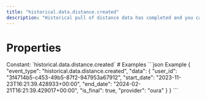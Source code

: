 ```yaml
---
title: "historical.data.distance.created"
description: "Historical pull of distance data has completed and you can now pull data for this resource."
---
```

# Properties
<ResponseField name="event_type" type="const string" required="true">
Constant: `historical.data.distance.created`
</ResponseField>
<ResponseField name="data" type="HistoricalDataCreated" required="true">
<Expandable title="HistoricalDataCreated" defaultOpen="true">
<ResponseField name="user_id" type="string" required="true">
</ResponseField>
<ResponseField name="start_date" type="string" required="true">
</ResponseField>
<ResponseField name="end_date" type="string" required="true">
</ResponseField>
<ResponseField name="is_final" type="boolean" required="true">
</ResponseField>
<ResponseField name="provider" type="string" required="true">
</ResponseField>
</Expandable>
</ResponseField>
# Examples
<CodeGroup>
```json Example
{
  "event_type": "historical.data.distance.created",
  "data": {
    "user_id": "3f4714b5-c453-49b5-87f2-947953a67912",
    "start_date": "2023-11-23T16:21:39.428933+00:00",
    "end_date": "2024-02-21T16:21:39.429017+00:00",
    "is_final": true,
    "provider": "oura"
  }
}
```
</CodeGroup>
